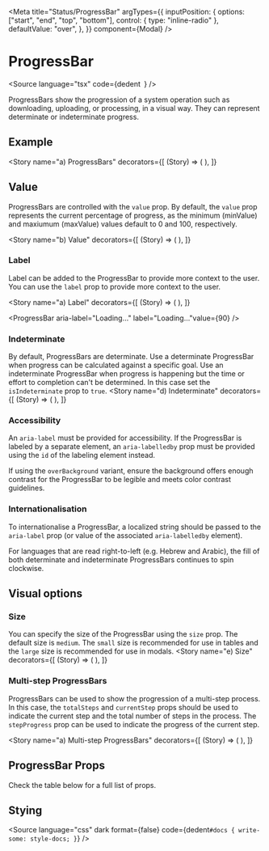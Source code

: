 

<Meta
  title="Status/ProgressBar"
  argTypes={{
    inputPosition: {
      options: ["start", "end", "top", "bottom"],
      control: { type: "inline-radio" },
      defaultValue: "over",
    },
  }}
  component={Modal}
/>

# ProgressBar

<Source
  language="tsx"
  code={dedent`
  `}
/>

ProgressBars show the progression of a system operation such as downloading, uploading, or processing, in a visual way. They can represent determinate or indeterminate progress.

## Example

<Story
  name="a) ProgressBars"
  decorators={[
    (Story) => (
      <StoryCenteredInline>
        <Story />
      </StoryCenteredInline>
    ),
  ]}
>
  <ProgressBar aria-label="Loading…" value={90} />
</Story>

<Source language="tsx" id="status-progressbar--a-progress-bar" />

## Value

ProgressBars are controlled with the `value` prop. By default, the `value` prop represents the current percentage of progress, as the minimum (minValue) and maxiumum (maxValue) values default to 0 and 100, respectively.


<Story
  name="b) Value"
  decorators={[
    (Story) => (
      <StoryCenteredInline>
        <Story />
      </StoryCenteredInline>
    ),
  ]}
>
  <ProgressBar aria-label="Loading…" value={25} />
</Story>

<Source language="tsx" id="status-ProgressBar--b-value" />

### Label

Label can be added to the ProgressBar to provide more context to the user. You can use the `label` prop to provide more context to the user.

<Story
  name="a) Label"
  decorators={[
    (Story) => (
      <StoryCenteredInline>
        <Story />
      </StoryCenteredInline>
    ),
  ]}
>
  <ProgressBar aria-label="Loading…" label="Loading…"value={90} />
</Story>

<Source language="tsx" id="status-progressbar--a-label" />


### Indeterminate

By default, ProgressBars are determinate. Use a determinate ProgressBar when progress can be calculated against a specific goal. Use an indeterminate ProgressBar when progress is happening but the time or effort to completion can't be determined.
In this case set the `isIndeterminate` prop to `true`.
<Story
  name="d) Indeterminate"
  decorators={[
    (Story) => (
      <StoryCenteredInline>
        <Story />
      </StoryCenteredInline>
    ),
  ]}
>
  <ProgressBar aria-label="Loading…" isIndeterminate />
</Story>

<Source language="tsx" id="status-ProgressBar--d-indeterminate" />

### Accessibility

An `aria-label` must be provided for accessibility. If the ProgressBar is labeled by a separate element, an `aria-labelledby` prop must be provided using the `id` of the labeling element instead.

If using the `overBackground` variant, ensure the background offers enough contrast for the ProgressBar to be legible and meets color contrast guidelines.

### Internationalisation

To internationalise a ProgressBar, a localized string should be passed to the `aria-label` prop (or value of the associated `aria-labelledby` element).

For languages that are read right-to-left (e.g. Hebrew and Arabic), the fill of both determinate and indeterminate ProgressBars continues to spin clockwise.

## Visual options

### Size

You can specify the size of the ProgressBar using the `size` prop. The default size is `medium`. The `small` size is recommended for use in tables and the `large` size is recommended for use in modals.
<Story
  name="e) Size"
  decorators={[
    (Story) => (
      <StoryCenteredInline>
        <Story />
      </StoryCenteredInline>
    ),
  ]}
>
  <ProgressBar
    aria-label="Loading…"
    marginEnd="size-300"
    size="small"
    value={30}
  />
  <ProgressBar aria-label="Loading…" marginEnd="size-300" value={30} />
  <ProgressBar aria-label="Loading…" size="large" value={30} />
</Story>

<Source language="tsx" id="status-ProgressBar--e-size" />




### Multi-step ProgressBars

ProgressBars can be used to show the progression of a multi-step process. In this case, the `totalSteps` and `currentStep` props should be used to indicate the current step and the total number of steps in the process. The `stepProgress` prop can be used to indicate the progress of the current step.

<Story
  name="a) Multi-step ProgressBars"
  decorators={[
    (Story) => (
      <StoryCenteredInline>
        <Story />
      </StoryCenteredInline>
    ),
  ]}
>
 <ProgressBar
    totalSteps={5}
    currentStep={2}
    stepProgress={30}
    label="Step 2 of 5"
    />
</Story>

<Source language="tsx" id="status-progressbar--a-progress-multi-step" />





## ProgressBar Props

Check the table below for a full list of props.

<ArgsTable of={ProgressBar} />

## Stying

<Source
  language="css"
  dark
  format={false}
  code={dedent`
    #docs {
      write-some: style-docs;
    }
  `}
/>